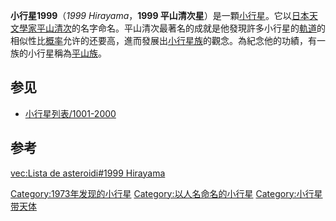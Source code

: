 {{Infobox planet
|width           = 25em
|background      = #FFFFC0 |
 name=1999 Hirayama
 | discoverer=[[卢博斯·科胡特克|卢博斯·科胡特克]]
 | discovered=February 27, 1973
 | alt_names=1935 GF; 1940 EH;<br />{{Mp|1951 EY|1}}; 1951 FA;<br />1965 UF; 1969 NB;<br />1973 DR; 1975 NE
 | named_after = [[平山清次|平山清次]]
 | mp_category=[[小行星带|主带]]
 | epoch=[[Julian_day|JD]] 2455800.5 (2011-Aug-27.0) 
 | semimajor=3.1151909  [[天文单位|AU]]
 | perihelion=2.7621582 	 AU
 | aphelion=3.4682236 	 AU
 | eccentricity=0.1133262 	
| orbit_ref = <ref>[http://ssd.jpl.nasa.gov/sbdb.cgi?sstr=1999  JPL Small-Body Database Browser - 1999 Hirayama]</ref>
 | period= 2008.2854046 [[day|d]] ( 5.50 [[Julian_year_(astronomy)|a]])
 | inclination=12.53194 	[[角度|°]]
 | asc_node=148.07407 	°
 | arg_peri=356.46458 	°
 | mean_anomaly=5.68057 	°
 | avg_speed=
 | dimensions=33.95 	 km
 | mass=
 | density=
 | surface_grav=
 | escape_velocity= km/s
 | rotation=15.63 h
 | spectral_type= 
 | abs_magnitude=10.60 	
 | albedo=0.0882 	
 | single_temperature=  }}
'''小行星1999'''（''1999 Hirayama''，'''1999 平山清次星'''）是一顆[[小行星|小行星]]。它以[[日本|日本]][[天文學家|天文學家]][[平山清次|平山清次]]的名字命名。平山清次最著名的成就是他發現許多小行星的[[軌道|軌道]]的相似性比[[概率|概率]]允许的还要高，進而發展出[[小行星族|小行星族]]的觀念。為紀念他的功績，有一族的小行星稱為[[平山族|平山族]]。

== 参见 ==
* [[小行星列表/1001-2000|小行星列表/1001-2000]]

== 参考 ==
{{Reflist}}

{{Minor Planet Number|[[小行星1998|1998 Titius]]|[[小行星2000|2000 Hersche]]}}
{{Beltasteroid-stub}}

[[Category:1973年发现的小行星|Category:1973年发现的小行星]]
[[Category:以人名命名的小行星|Category:以人名命名的小行星]]
[[Category:小行星带天体|Category:小行星带天体]]

[[vec:Lista_de_asteroidi#1999_Hirayama|vec:Lista de asteroidi#1999 Hirayama]]